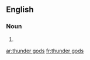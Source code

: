 ==English==

===Noun===
{{head|en|plural}}

# {{plural of|thunder god|lang=en|nocat=1}}

[[ar:thunder gods]]
[[fr:thunder gods]]